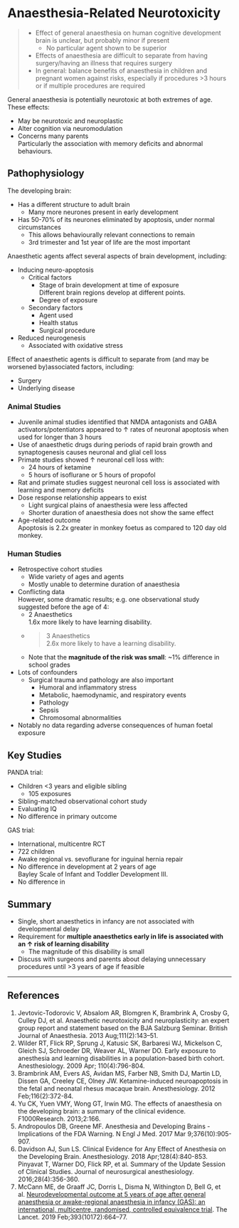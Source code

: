 # Anaesthesia-Related Neurotoxicity


>* Effect of general anaesthesia on human cognitive development brain is unclear, but probably minor if present
>	* No particular agent shown to be superior
>* Effects of anaesthesia are difficult to separate from having surgery/having an illness that requires surgery
>* In general: balance benefits of anaesthesia in children and pregnant women against risks, especially if procedures >3 hours or if multiple procedures are required


General anaesthesia is potentially neurotoxic at both extremes of age. These effects:

* May be neurotoxic and neuroplastic
* Alter cognition via neuromodulation
* Concerns many parents  
Particularly the association with memory deficits and abnormal behaviours.

## Pathophysiology

The developing brain:

* Has a different structure to adult brain
	* Many more neurones present in early development
* Has 50-70% of its neurones eliminated by apoptosis, under normal circumstances
	* This allows behaviourally relevant connections to remain
	* 3rd trimester and 1st year of life are the most important


Anaesthetic agents affect several aspects of brain development, including:

* Inducing neuro-apoptosis  
	* Critical factors
		* Stage of brain development at time of exposure  
		Different brain regions develop at different points.
		* Degree of exposure
	* Secondary factors
		* Agent used
		* Health status
		* Surgical procedure
* Reduced neurogenesis
	* Associated with oxidative stress  

Effect of anaesthetic agents is difficult to separate from (and may be worsened by)associated factors, including:

* Surgery
* Underlying disease


### Animal Studies

* Juvenile animal studies identified that NMDA antagonists and GABA activators/potentiators appeared to ↑ rates of neuronal apoptosis when used for longer than 3 hours
* Use of anaesthetic drugs during periods of rapid brain growth and synaptogenesis causes neuronal and glial cell loss
* Primate studies showed ↑ neuronal cell loss with:
	* 24 hours of ketamine
	* 5 hours of isoflurane or 5 hours of propofol
* Rat and primate studies suggest neuronal cell loss is associated with learning and memory deficits
* Dose response relationship appears to exist
	* Light surgical plains of anaesthesia were less affected
	* Shorter duration of anaesthesia does not show the same effect
* Age-related outcome  
Apoptosis is 2.2x greater in monkey foetus as compared to 120 day old monkey.


### Human Studies

* Retrospective cohort studies
	* Wide variety of ages and agents
	* Mostly unable to determine duration of anaesthesia
* Conflicting data  
However, some dramatic results; e.g. one observational study suggested before the age of 4:
	* 2 Anaesthetics  
	1.6x more likely to have learning disability.
	* >3 Anaesthetics  
	2.6x more likely to have a learning disability.
	* Note that the **magnitude of the risk was small**: ~1% difference in school grades
* Lots of confounders
	* Surgical trauma and pathology are also important
		* Humoral and inflammatory stress
		* Metabolic, haemodynamic, and respiratory events
		* Pathology
		* Sepsis
		* Chromosomal abnormalities
* Notably no data regarding adverse consequences of human foetal exposure


## Key Studies

PANDA trial:

* Children <3 years and eligible sibling
	* 105 exposures
* Sibling-matched observational cohort study
* Evaluating IQ
* No difference in primary outcome

GAS trial:

* International, multicentre RCT
* 722 children
* Awake regional vs. sevoflurane for inguinal hernia repair
* No difference in development at 2 years of age  
Bayley Scale of Infant and Toddler Development III.
* No difference in 


## Summary

* Single, short anaesthetics in infancy are not associated with developmental delay
* Requirement for **multiple anaesthetics early in life is associated with an ↑ risk of learning disability**
	* The magnitude of this disability is small
* Discuss with surgeons and parents about delaying unnecessary procedures until >3 years of age if feasible


---

## References

1. Jevtovic-Todorovic V, Absalom AR, Blomgren K, Brambrink A, Crosby G, Culley DJ, et al. Anaesthetic neurotoxicity and neuroplasticity: an expert group report and statement based on the BJA Salzburg Seminar. British Journal of Anaesthesia. 2013 Aug;111(2):143–51. 
2. Wilder RT, Flick RP, Sprung J, Katusic SK, Barbaresi WJ, Mickelson C, Gleich SJ, Schroeder DR, Weaver AL, Warner DO. Early exposure to anesthesia and learning disabilities in a population-based birth cohort. Anesthesiology. 2009 Apr; 110(4):796-804.
3. Brambrink AM, Evers AS, Avidan MS, Farber NB, Smith DJ, Martin LD, Dissen GA, Creeley CE, Olney JW. Ketamine-induced neuroapoptosis in the fetal and neonatal rhesus macaque brain. Anesthesiology. 2012 Feb;116(2):372-84.
4. Yu CK, Yuen VMY, Wong GT, Irwin MG. The effects of anaesthesia on the developing brain: a summary of the clinical evidence. F1000Research. 2013;2:166.
5. Andropoulos DB, Greene MF. Anesthesia and Developing Brains - Implications of the FDA Warning. N Engl J Med. 2017 Mar 9;376(10):905-907.
6. Davidson AJ, Sun LS. Clinical Evidence for Any Effect of Anesthesia on the Developing Brain. Anesthesiology. 2018 Apr;128(4):840-853.
Pinyavat T, Warner DO, Flick RP, et al. Summary of the Update Session of Clinical Studies. Journal of neurosurgical anesthesiology. 2016;28(4):356-360.
7. McCann ME, de Graaff JC, Dorris L, Disma N, Withington D, Bell G, et al. [Neurodevelopmental outcome at 5 years of age after general anaesthesia or awake-regional anaesthesia in infancy (GAS): an international, multicentre, randomised, controlled equivalence trial](https://www.thelancet.com/journals/lancet/article/PIIS0140-6736(18)32485-1/fulltext). The Lancet. 2019 Feb;393(10172):664–77. 
